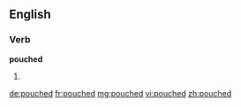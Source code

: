 ==English==

===Verb===
'''pouched'''

# {{past of|pouch}}

[[de:pouched]]
[[fr:pouched]]
[[mg:pouched]]
[[vi:pouched]]
[[zh:pouched]]